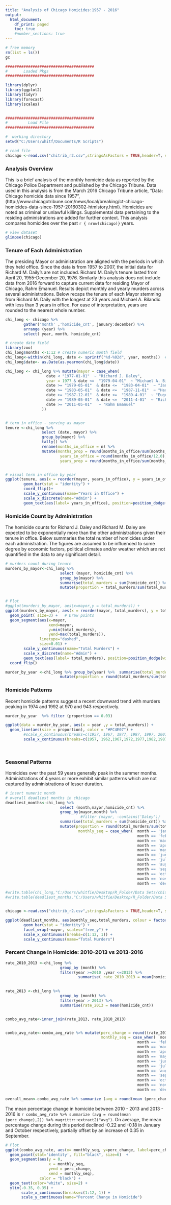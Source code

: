 ---
title: "Analysis of Chicago Homicides:1957 - 2016"
output:
  html_document:
    df_print: paged
    toc: true
    #number_sections: true
---


```{r echo = FALSE, include=FALSE}

# free memory
rm(list = ls())
gc

#######################################
#       Loaded Pkgs
#######################################

library(dplyr)
library(ggplot2)
library(tidyr)
library(forecast)
library(scales)
 

#######################################
#         Load File
#######################################

#  working directory
setwd("C:/Users/whitf/Documents/R Scripts")

# read file
chicago <-read.csv("chitrib_r2.csv",stringsAsFactors = TRUE,header=T, sep=",",na.strings= c(" ", "NA"))


```

### Analysis Overview 

This is a brief analysis of the monthly homicide data as reported by the Chicago Police Department and published by the Chicago Tribune. Data used in this analysis is from the March 2016 Chicago Tribune article, "Data: Chicago homicide data since 1957", (http://www.chicagotribune.com/news/local/breaking/ct-chicago-homicides-data-since-1957-20160302-htmlstory.html). Homicides are noted as criminal or unlawful killings. Supplemental data pertaining to the residing administrations are added for further context. This analysis  compares homicides over the past `r { nrow(chicago)}` years.

```{r echo = FALSE, include=FALSE}
# view dataset 
glimpse(chicago) 

```


### Tenure of Each Administration 

The presiding Mayor or administration are aligned with the periods in which they held office.  Since the data is from 1957 to 2007, the initial data for Richard M. Daily's are not included.  Richard M. Daily's tenure lasted from April 20, 1955-December 20, 1976. Similarly this analysis does not include data from 2016 forward to capture current data for residing Mayor of Chicago, Rahm Emanuel. Results depict monthly and yearly murders across several administrations.  Below recaps the tenure of each Mayor stemming from Richard M. Daily with the longest at 23 years and Michael A. Bilandic with less than 3 years in office. For ease of interpretation, years are rounded to the nearest whole number.  


```{r echo = FALSE, include=FALSE, message=FALSE}

chi_long <- chicago %>%  
        gather('month' ,'homicide_cnt', january:december) %>% 
        arrange (year) %>%
        select( year, month, homicide_cnt) 

# create date field
library(zoo)
chi_long$months <-1:12 # create numeric month field
chi_long<-within(chi_long, date <- sprintf("%d-%02d", year, months))  # concat year and month as char 
chi_long$date<- as.Date(as.yearmon(chi_long$date))

chi_long <- chi_long %>% mutate(mayor = case_when(
                  date < "1977-01-01"  ~ "Richard J. Daley",
                  year = 1977 & date <=  "1979-04-01"  ~ "Michael A. Bilandic",
                  date >= "1979-05-01"  & date <=  "1983-04-01"  ~ "Jane Margaret Byrne",
                  date >= "1983-05-01"  & date <=  "1987-11-01"  ~ "Harold Washington",
                  date >= "1987-12-01"  & date <=  "1989-4-01"  ~ "Eugene Sawyer",
                  date >= "1989-05-01"  & date <=  "2011-4-01"  ~ "Richard M. Daley",
                  date >= "2011-05-01"   ~ "Rahm Emanuel"
                ))



```



```{r echo = FALSE, include=TRUE, message= FALSE}

# term in office - serving as mayor 
tenure <-chi_long %>% 
                select (date, mayor) %>% 
                group_by(mayor) %>%
                tally() %>%
                rename(months_in_office = n) %>%
                mutate(months_prop = round(months_in_office/sum(months_in_office),2),
                        years_in_office = round(months_in_office/12,0),
                        years_prop = round(months_in_office/sum(months_in_office),2))


# visual term in office by year                 
ggplot(tenure, aes(x = reorder(mayor, years_in_office), y = years_in_office)) + 
        geom_bar(stat = "identity") +
        coord_flip()+
        scale_y_continuous(name="Years in Office") +
        scale_x_discrete(name="Admin") +
        geom_text(aes(label= years_in_office), position=position_dodge(width=0.5), hjust=-0.25) 


```



### Homicide Count by Administration

The homicide counts for Richard J. Daley and Richard M. Daley are expected to be exponentially more than the other administrations given their tenure in office.  Below summaries the total number of homicides under each administration. The figures are assumed to be influenced to some degree by economic factors, political climates and/or weather which are not quantified in the data to any significant detail.

```{r echo = FALSE, include=TRUE}

# murders count during tenure        
murders_by_mayor<-chi_long %>% 
                        select (mayor, homicide_cnt) %>% 
                        group_by(mayor) %>%
                        summarise(total_murders = sum(homicide_cnt)) %>%
                        mutate(proportion = total_murders/sum(total_murders))


# Plot
#ggplot(murders_by_mayor, aes(x=mayor,y = total_murders)) + 
ggplot(murders_by_mayor, aes(x = reorder(mayor, total_murders), y = total_murders))+
  geom_point( size=3) +   # Draw points
  geom_segment(aes(x=mayor, 
                   xend=mayor, 
                   y=min(total_murders), 
                   yend=max(total_murders)), 
               linetype="dashed", 
               size=0.01) +
        scale_y_continuous(name="Total Murders") +
        scale_x_discrete(name="Admin") +
        geom_text(aes(label= total_murders), position=position_dodge(width=0.5), vjust=-0.50) +
  coord_flip()

```

```{r echo = FALSE, include=TRUE}

murder_by_year <-chi_long %>% group_by(year) %>%  summarise(total_murders = sum(homicide_cnt)) %>%
                        mutate(proportion = round(total_murders/sum(total_murders),2))

```


### Homicide Patterns

Recent homicide patterns suggest a recent downward trend with murders peaking in 1974 and 1992 at 970 and 943 respectively. 

```{r echo = FALSE, include=TRUE}
murder_by_year  %>% filter (proportion == 0.03)

```


```{r echo = FALSE, include=TRUE}

ggplot(data = murder_by_year, aes(x = year ,y = total_murders)) +
  geom_line(aes(size = proportion), color = "#FC4E07") +
        #scale_x_continuous(breaks=c(1957, 1967, 1977, 1987, 1997, 2007, 2017))
        scale_x_continuous(breaks=c(1957, 1962,1967,1972,1977,1982,1987,1992,1997,2002,2007,2012,2017))
                                    
                                    

```




### Seasonal Patterns  

Homicides over the past 59 years generally peak in the summer months. Administrations of 4 years or more exhibit similar patterns which are not captured by administrations of lesser duration. 

```{r echo = FALSE, include=TRUE, message= FALSE, fig.align='center'} 


# insert numeric month 
# overall deadliest months in chicago
deadliest_months<-chi_long %>% 
                        select (month,mayor,homicide_cnt) %>% 
                        group_by(mayor,month) %>%
                                 #filter (mayor, -contains('Daley'))
                        summarise(total_murders = sum(homicide_cnt)) %>%
                        mutate(proportion = round(total_murders/sum(total_murders),2),
                                monthly_seq = case_when(  month == 'january' ~ 1,
                                                          month == 'february' ~ 2,
                                                          month == 'march' ~ 3,
                                                          month == 'april' ~ 4,
                                                          month == 'may' ~ 5,
                                                          month == 'june' ~ 6,
                                                          month == 'july' ~ 7,
                                                          month == 'august' ~ 8,
                                                          month == 'september' ~ 9,
                                                          month == 'october' ~ 10,
                                                          month == 'november'~ 11,
                                                          month == 'december' ~ 12 ))   

#write.table(chi_long,"C:/Users/whitfie/Desktop/R_Folder/Data Sets/chitrib_1957/chi_long.csv",sep=",") 
#write.table(deadliest_months,"C:/Users/whitfie/Desktop/R_Folder/Data Sets/chitrib_1957/deadliest_months.csv",sep=",") 


chicago <-read.csv("chitrib_r2.csv",stringsAsFactors = TRUE,header=T, sep=",",na.strings= c(" ", "NA"))

ggplot(deadliest_months, aes(monthly_seq,total_murders, colour = factor(mayor))) + 
        geom_bar(stat = "identity") +
        facet_wrap(~mayor, scales="free_y") + 
        scale_x_continuous(breaks=c(1:12, 1)) +
        scale_y_continuous(name="Total Murders") 

```


### Percent Change in Homicide: 2010-2013 vs 2013-2016

```{r echo = FALSE, include=FALSE, message = FALSE,fig.align='center'}

rate_2010_2013 <-chi_long %>% 
                        group_by (month) %>% 
                        filter(year >=2010 ,year <=2013) %>% 
                                summarise( rate_2010_2013 = mean(homicide_cnt)) 

                                   
rate_2013 <-chi_long %>% 
                        group_by (month) %>% 
                        filter(year > 2013) %>% 
                        summarise(rate_2013 = mean(homicide_cnt))


combo_avg_rate<-inner_join(rate_2013, rate_2010_2013)


combo_avg_rate<-combo_avg_rate %>% mutate(perc_change = round((rate_2013-rate_2010_2013)/rate_2010_2013,2),
                                          monthly_seq = case_when(  month == 'january' ~ 1,
                                                          month == 'february' ~ 2,
                                                          month == 'march' ~ 3,
                                                          month == 'april' ~ 4,
                                                          month == 'may' ~ 5,
                                                          month == 'june' ~ 6,
                                                          month == 'july' ~ 7,
                                                          month == 'august' ~ 8,
                                                          month == 'september' ~ 9,
                                                          month == 'october' ~ 10,
                                                          month == 'november'~ 11,
                                                          month == 'december' ~ 12 )) %>% arrange (monthly_seq)

overall_mean<-combo_avg_rate %>% summarize (avg = round(mean (perc_change),2))

```

The mean percentage change in homicide between 2010 - 2013 and 2013 - 2016 is `r combo_avg_rate %>% summarize (avg = round(mean (perc_change),2)) %>% magrittr::extract2("avg")`. On average, the mean percentage change during this period declined -0.22 and -0.18
 in January and October respectively, partially offset by an increase of 0.35 in September. 


```{r echo = FALSE, include=TRUE, message = FALSE,fig.align='center'}


# Plot
ggplot(combo_avg_rate, aes(x= monthly_seq, y=perc_change, label=perc_change)) + 
  geom_point(stat='identity', fill="black", size=6)  +
  geom_segment(aes(y = 0, 
                   x = monthly_seq, 
                   yend = perc_change, 
                   xend = monthly_seq), 
               color = "black") +
  geom_text(color="white", size=2) +
  ylim(-0.35, 0.35) +
       scale_x_continuous(breaks=c(1:12, 1)) +
       scale_y_continuous(name="Percent Change in Homicide") 


```

